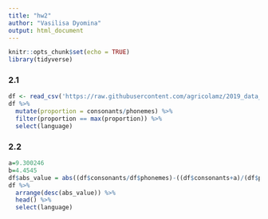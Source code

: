 ```yaml
---
title: "hw2"
author: "Vasilisa Dyomina"
output: html_document
---
```


```r
knitr::opts_chunk$set(echo = TRUE)
library(tidyverse)
```

### 2.1
```r
df <- read_csv('https://raw.githubusercontent.com/agricolamz/2019_data_analysis_for_linguists/master/data/students/VaDyomina/hw2_Bayesian_inference/hw2_phoible.csv')
df %>% 
  mutate(proportion = consonants/phonemes) %>% 
  filter(proportion == max(proportion)) %>% 
  select(language)
```

### 2.2
```r
a=9.300246
b=4.4545
df$abs_value = abs((df$consonants/df$phonemes)-((df$consonants+a)/(df$phonemes+a+b)))
df %>% 
  arrange(desc(abs_value)) %>% 
  head() %>% 
  select(language)
```
